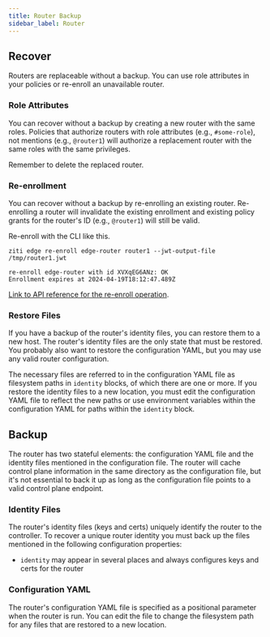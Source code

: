 ```yaml
---
title: Router Backup
sidebar_label: Router
---
```



## Recover

Routers are replaceable without a backup. You can use role attributes in your policies or
re-enroll an unavailable router.

### Role Attributes

You can recover without a backup by creating a new router with the same roles. Policies that authorize routers with role
attributes (e.g., `#some-role`), not mentions (e.g., `@router1`) will authorize a replacement router with the same roles
with the same privileges.

Remember to delete the replaced router.

### Re-enrollment

You can recover without a backup by re-enrolling an existing router. Re-enrolling a router will invalidate the existing
enrollment and existing policy grants for the router's ID (e.g., `@router1`) will still be valid.

Re-enroll with the CLI like this.

```text
ziti edge re-enroll edge-router router1 --jwt-output-file /tmp/router1.jwt
```

```buttonless title="Expected output"
re-enroll edge-router with id XVXqEG6ANz: OK
Enrollment expires at 2024-04-19T18:12:47.489Z
```

[Link to API reference for the re-enroll operation](/reference/developer/api/02-edge-management-reference.mdx#tag/Edge-Router/operation/reEnrollEdgeRouter).

### Restore Files

If you have a backup of the router's identity files, you can restore them to a new host. The router's identity files are
the only state that must be restored. You probably also want to restore the configuration YAML, but you may use any
valid router configuration. 

The necessary files are referred to in the configuration YAML file as filesystem paths in `identity`
blocks, of which there are one or more. If you restore the identity files to a new location, you must edit the
configuration YAML file to reflect the new paths or use environment variables within the configuration YAML for
paths within the `identity` block.

## Backup

The router has two stateful elements: the configuration YAML file and the identity files mentioned in the configuration
file. The router will cache control plane information in the same directory as the configuration file, but it's not
essential to back it up as long as the configuration file points to a valid control plane endpoint.

### Identity Files

The router's identity files (keys and certs) uniquely identify the router to the controller. To recover a unique router
identity you must back up the files mentioned in the following configuration properties:

- `identity` may appear in several places and always configures keys and certs for the router

### Configuration YAML

The router's configuration YAML file is specified as a positional parameter when the router is run. You can edit the
file to change the filesystem path for any files that are restored to a new location.

